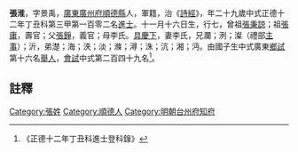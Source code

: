 {{明清人物信息框
| 姓名 = 張淮
| 原名 =
| 圖片名稱= 
| 圖片大小 =
| 圖片說明 = 
| 最高職務 =
| 國家 = 大明 
| 爵位 =
| 籍貫 = [[廣東|廣東]][[廣州府|廣州府]][[順德縣|順德縣]]
| 族裔 = 
| 旗籍 = 
| 字號 = 
| 諡號 =
| 出生日期 = 十一月十六日
| 出生地點 =
| 逝世日期 = 卒年不詳 
| 逝世地點 =
| 墓葬 =
| 配偶 = 李氏
| 親屬 = 曾祖[[張秉諒|張秉諒]]，祖[[張庸|張庸]]，父[[張錚|張錚]]，母李氏
| 出身 =
* 正德十二年丁丑科同進士出身
| 經歷 =
| 著作 =  
}}
'''張淮'''{{BD|1489年||？年||}}，字景禹，[[廣東|廣東]][[廣州府|廣州府]][[順德縣|順德縣]]人，軍籍，治《[[詩經|詩經]]》，年二十九歲中式正德十二年丁丑科第三甲第一百零二名[[進士|進士]]。十一月十六日生，行七，曾祖[[張秉諒|張秉諒]]；祖[[張庸|張庸]]，壽官；父[[張錚|張錚]]，義官；母李氏。[[具慶下|具慶下]]，妻李氏，兄瀾；洌；澯（禮部[[主事|主事]]）；沂，弟濋；海；浹；淡；滌；潯；洙；沆；湘；沔。由國子生中式廣東[[鄉試|鄉試]]第十六名[[舉人|舉人]]，[[會試|會試]]中式第二百四十九名<ref>《正德十二年丁丑科進士登科錄》</ref>。

==註釋==
{{reflist}}

{{start box}}
{{s-off}}
{{s-before|[[李金|李金]]}}
{{s-title|明朝台州府知府|嘉靖年間－1532年}}
{{s-after|[[許繼|許繼]]}}
{{end box}}

{{明朝人物小作品}}
{{正德十二年丁丑科殿试金榜}}
[[Category:張姓|Category:張姓]]
[[Category:順德人|Category:順德人]]
[[Category:明朝台州府知府|Category:明朝台州府知府]]